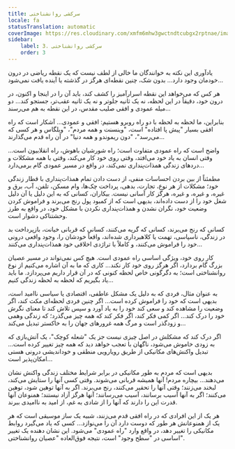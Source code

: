 ```yaml
---
title: سرکشی روانشناختی
locale: fa
statusTranslation: automatic
coverImage: https://res.cloudinary.com/xmfm6mhw3gwctndtcubgx2rptnae/image/upload/v1740468922/small_cover_tratado_de_psicologia_revolucionaria_a4c0dca4e0.webp
sidebar:
    label: 3. سرکشی روانشناختی
    order: 3
---
```

یادآوری این نکته به خوانندگان ما خالی از لطف نیست که یک نقطه ریاضی در درون خودمان وجود دارد... بدون شک، چنین نقطه‌ای هرگز در گذشته یا آینده یافت نمی‌شود...

هر کس که می‌خواهد این نقطه اسرارآمیز را کشف کند، باید آن را در اینجا و اکنون، در درون خود، دقیقاً در این لحظه، نه یک ثانیه جلوتر و نه یک ثانیه عقب‌تر، جستجو کند... دو میله عمودی و افقی صلیب مقدس، در این نقطه به هم می‌رسند...

بنابراین، ما لحظه به لحظه با دو راه روبرو هستیم: افقی و عمودی... آشکار است که راه افقی بسیار "پیش پا افتاده" است، "وینسنت و همه مردم"، "ویلگاس و هر کسی که می‌رسد"، "دون ریموندو و همه دنیا" در آن راه قدم می‌گذارند...

واضح است که راه عمودی متفاوت است؛ راه شورشیان باهوش، راه انقلابیون است... وقتی انسان به یاد خود می‌افتد، وقتی روی خود کار می‌کند، وقتی با همه مشکلات و دردهای زندگی همذات‌پنداری نمی‌کند، در واقع در مسیر عمودی گام برمی‌دارد...

مطمئناً از بین بردن احساسات منفی، از دست دادن تمام همذات‌پنداری با قطار زندگی خود؛ مشکلات از هر نوع، تجارت، بدهی، پرداخت چک‌ها، وام مسکن، تلفن، آب، برق و غیره، و غیره، و غیره، هرگز کار آسانی نیست. بیکاران، کسانی که به این دلیل یا آن دلیل شغل خود را از دست داده‌اند، بدیهی است که از کمبود پول رنج می‌برند و فراموش کردن وضعیت خود، نگران نشدن و همذات‌پنداری نکردن با مشکل خود، در واقع به طرز وحشتناکی دشوار است.

کسانی که رنج می‌برند، کسانی که گریه می‌کنند، کسانی که قربانی خیانت، بازپرداخت بد در زندگی، ناسپاسی، تهمت یا کلاهبرداری شده‌اند، واقعاً خودشان را، وجود واقعی درونی خود را فراموش می‌کنند، و کاملاً با تراژدی اخلاقی خود همذات‌پنداری می‌کنند...

کار روی خود، ویژگی اساسی راه عمودی است. هیچ کس نمی‌تواند در مسیر عصیان بزرگ گام بردارد، اگر هرگز روی خود کار نکند... کاری که ما به آن اشاره می‌کنیم از نوع روانشناختی است؛ به دگرگونی خاص لحظه کنونی که در آن قرار داریم می‌پردازد. ما باید یاد بگیریم که لحظه به لحظه زندگی کنیم...

به عنوان مثال، فردی که به دلیل یک مشکل عاطفی، اقتصادی یا سیاسی ناامید است، بدیهی است که خود را فراموش کرده است... اگر چنین فردی لحظه‌ای مکث کند، اگر وضعیت را مشاهده کند و سعی کند خود را به یاد آورد و سپس تلاش کند تا معنای نگرش خود را درک کند... اگر کمی فکر کند، اگر فکر کند که همه چیز می‌گذرد؛ که زندگی وهمی و زودگذر است و مرگ همه غرورهای جهان را به خاکستر تبدیل می‌کند...

اگر درک کند که مشکلش در اصل چیزی نیست جز یک "شعله کوچک"، یک آتش‌بازی که به زودی خاموش می‌شود، ناگهان با تعجب خواهد دید که همه چیز تغییر کرده است... تبدیل واکنش‌های مکانیکی از طریق رویارویی منطقی و خوداندیشی درونی هستی امکان‌پذیر است...

بدیهی است که مردم به طور مکانیکی در برابر شرایط مختلف زندگی واکنش نشان می‌دهند... بیچاره مردم! آنها همیشه قربانی می‌شوند. وقتی کسی آنها را ستایش می‌کند، لبخند می‌زنند؛ وقتی آنها را تحقیر می‌کنند، رنج می‌برند. اگر به آنها توهین شود، توهین می‌کنند؛ اگر به آنها آسیب برسانند، آسیب می‌رسانند؛ آنها هرگز آزاد نیستند؛ همنوعان آنها قدرت این را دارند که آنها را از شادی به غم، از امید به ناامیدی ببرند.

هر یک از این افرادی که در راه افقی قدم می‌زنند، شبیه یک ساز موسیقی است که هر یک از همنوعانش هر طور که دوست دارد آن را می‌نوازد... کسی که یاد می‌گیرد روابط مکانیکی را تغییر دهد، در واقع وارد "راه عمودی" می‌شود. این نشان دهنده یک تغییر اساسی در "سطح وجود" است، نتیجه فوق‌العاده "عصیان روانشناختی".

